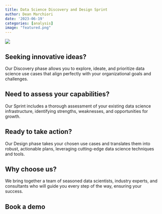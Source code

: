 ```yaml
---
title: Data Science Discovery and Design Sprint
author: Dean Marchiori
date: '2023-06-19'
categories: [analysis]
image: "featured.png"
---
```


![](featured.png)  

## Seeking innovative ideas?  

Our Discovery phase allows you to explore, ideate, and prioritize data science use cases that align perfectly with your organizational goals and challenges.  

## Need to assess your capabilities?  

Our Sprint includes a thorough assessment of your existing data science infrastructure, identifying strengths, weaknesses, and opportunities for growth.  

## Ready to take action?   

Our Design phase takes your chosen use cases and translates them into robust, actionable plans, leveraging cutting-edge data science techniques and tools.

## Why choose us?    

We bring together a team of seasoned data scientists, industry experts, and consultants who will guide you every step of the way, ensuring your success.    

## Book a demo

<!-- Calendly inline widget begin -->
<div class="calendly-inline-widget" data-url="https://calendly.com/wavedata/dd?hide_event_type_details=1&hide_gdpr_banner=1" style="min-width:320px;height:700px;"></div>
<script type="text/javascript" src="https://assets.calendly.com/assets/external/widget.js" async></script>
<!-- Calendly inline widget end -->